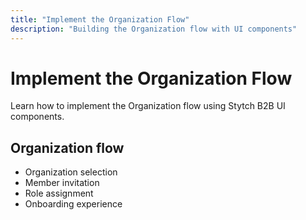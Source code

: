 ```yaml
---
title: "Implement the Organization Flow"
description: "Building the Organization flow with UI components"
---
```


# Implement the Organization Flow

Learn how to implement the Organization flow using Stytch B2B UI components.

## Organization flow

- Organization selection
- Member invitation
- Role assignment
- Onboarding experience
